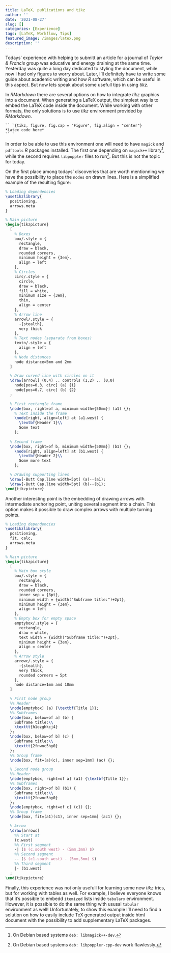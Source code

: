 ```yaml
---
title: LaTeX, publications and tikz
author: ''
date: '2021-08-27'
slug: []
categories: [Experience]
tags: [LaTeX, Workflow, Tips]
featured_image: /images/latex.png
description: ''
---
```




Todays' experience with helping to submitt an article for a journal of *Taylor & Francis* group was educative and energy draining at the same time. 
Yesterday was quite a long day dedicated to styling the document, while now I had only figures to worry about. 
Later, I'll definitely have to write some guide about academic writing and how *R* software, which can be useful in this aspect. 
But now lets speak about some usefull tips in using *tikz*.

In *RMarkdown* there are several options on how to integrate *tikz* graphics into a document. 
When generating a LaTeX output, the simplest way is to embed the LaTeX code inside the document. 
While working with other formats, the only solutions is to use *tikz* environment provided by *RMarkdown*.

```
`` `{tikz, figure, fig.cap = "Figure", fig.align = "center"}
*Latex code here*
`` `
```

In order to be able to use this environment one will need to have `magick` and `pdftools` *R* packages installed. 
The first one depending on `magick++` library^[On Debian based systems `deb: libmagick++-dev`.], while the second requires `libpoppler` files to run^[On Debian based systems `deb: libpoppler-cpp-dev` work flawlessly.].
But this is not the topic for today. 

On the first place among todays' discoveries that are worth mentionning we have the possibility to place the `nodes` on drawn lines. 
Here is a simplified example of the resulting figure: 

```tikz
% Loading dependencies
\usetikzlibrary{
  positioning,
  arrows.meta
}

% Main picture
\begin{tikzpicture}
  [
    % Boxes
    box/.style = {
      rectangle,
      draw = black, 
      rounded corners, 
      minimum height = {3em},
      align = left
    },
    % Circles
    circ/.style = {
      circle,
      draw = black, 
      fill = white,
      minimum size = {3em},
      thin,
      align = center
    },
    % Arrow line
    arrowl/.style = {
      -{stealth},
      very thick
    },
    % Text nodes (separate from boxes)
    textn/.style = {
      align = left
    },
    % Node distances
    node distance=5mm and 2mm
  ]

  % Draw curved line with circles on it
  \draw[arrowl] (0,4) .. controls (1,2) .. (0,0)
    node[pos=0.3, circ] (a) {1}
    node[pos=0.7, circ] (b) {2}
  ;

  % First rectangle frame
  \node[box, right=of a, minimum width={50mm}] (a1) {};
    % Text inside the frame
    \node[right, align=left] at (a1.west) {
      \textbf{Header 1}\\
      Some text
    };
  
  % Second frame
  \node[box, right=of b, minimum width={50mm}] (b1) {};
    \node[right, align=left] at (b1.west) {
      \textbf{Header 2}\\
      Some more text
    };

  % Drawing supporting lines
  \draw[-Butt Cap,line width=5pt] (a)--(a1);
  \draw[-Butt Cap,line width=5pt] (b)--(b1);
\end{tikzpicture}
```

Another interesting point is the embedding of drawing arrows with intermediate anchoring point, uniting several segment into a chain. 
This option makes it possible to draw complex arrows with multiple turning points.


```tikz
% Loading dependencies
\usetikzlibrary{
  positioning, 
  fit, calc,
  arrows.meta
}

% Main picture
\begin{tikzpicture}
  [
    % Main box style
    box/.style = {
      rectangle,
      draw = black, 
      rounded corners,
      inner sep = {3pt},
      minimum width = {width("Subframe title:")+2pt}, 
      minimum height = {3em},
      align = left
    },
    % Empty box for empty space
    emptybox/.style = {
      rectangle,
      draw = white, 
      text width = {width("Subframe title:")+2pt}, 
      minimum height = {3em},
      align = center
    },
    % Arrow style
    arrowc/.style = {
      -{stealth},
      very thick,
      rounded corners = 5pt
    },
    node distance=1mm and 10mm
  ]

  % First node group
  %% Header
  \node[emptybox] (a) {\textbf{Title 1}};
  %% Subframes
  \node[box, below=of a] (b) {
    Subframe title:\\
    \texttt{h1ozghkcj4}
  };
  \node[box, below=of b] (c) {
    Subframe title:\\
    \texttt{2fnwnc5hy0}
  };
  %% Group frame
  \node[box, fit=(a)(c), inner sep=1mm] (ac) {};

  % Second node group
  %% Header
  \node[emptybox, right=of a] (a1) {\textbf{Title 1}};
  %% Subframes
  \node[box, right=of b] (b1) {
    Subframe title:\\
    \texttt{2fnwnc5hy0}
  };
  \node[emptybox, right=of c] (c1) {};
  %% Group frame
  \node[box, fit=(a1)(c1), inner sep=1mm] (ac1) {};

  % Arrow
  \draw[arrowc]
    %% Start at
    (c.west)
    %% First segment
    -| ($ (c.south west) - (5mm,3mm) $)
    %% Second segment
    -- ($ (c1.south west) - (5mm,3mm) $)
    %% Third segment
    |- (b1.west)
  ;
\end{tikzpicture}
```

Finally, this experience was not only usefull for learning some new *tikz* trics, but for working with tables as well. 
For example, I believe everyone knows that it's possible to embedd `itemized` lists inside `tabularx` environment. 
However, it is possible to do the same thing with ususal `tabular` environment as well!
Unfortunately, to show this example I'll need to find a solution on how to easily include TeX generated output inside html document with the possibility to add supplementary LaTeX packages.